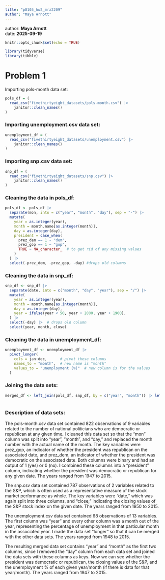 ```yaml
---
title: "p8105_hw2_mra2209"
author: "Maya Arnott"
---
```


author: **Maya Arnott**   
date: **2025-09-19**

```r
knitr::opts_chunk$set(echo = TRUE)
```


```r
library(tidyverse)
library(tibble)
```
# **Problem 1**  
Importing pols-month data set:
```r
pols_df = (
  read_csv("fivethirtyeight_datasets/pols-month.csv") |> 
    janitor::clean_names()
)

```

### Importing unemployment.csv data set:
```r
unemployment_df = (
  read_csv("fivethirtyeight_datasets/unemployment.csv") |> 
    janitor::clean_names()
)
```

### Importing snp.csv data set:
```r
snp_df = (
  read_csv("fivethirtyeight_datasets/snp.csv") |> 
    janitor::clean_names()
)
```

### Cleaning the data in pols_df:
```r
pols_df <- pols_df |> 
  separate(mon, into = c("year", "month", "day"), sep = "-") |> 
  mutate(
    year = as.integer(year),
    month = month.name[as.integer(month)],
    day = as.integer(day),
    president = case_when(
      prez_dem == 1 ~ "dem",
      prez_gop == 1 ~ "gop",
      TRUE ~ NA_character_  # to get rid of any missing values
    )
  ) |> 
  select(-prez_dem, -prez_gop, -day) #drops old columns
```

### Cleaning the data in snp_df:
```r
snp_df <- snp_df |> 
  separate(date, into = c("month", "day", "year"), sep = "/") |> 
  mutate(
    year = as.integer(year),
    month = month.name[as.integer(month)],
    day = as.integer(day),
    year = ifelse(year < 50, year + 2000, year + 1900),
  ) |> 
  select(-day) |>  # drops old column
  select(year, month, close)
```

### Cleaning the data in unemployment_df:
```r
unemployment_df <- unemployment_df |> 
  pivot_longer(
    cols = jan:dec,      # pivot these columns
    names_to = "month",  # new name is "month"
    values_to = "unemployment (%)"  # new column is for the values
  )
```

### Joining the data sets:
```r
merged_df <- left_join(pols_df, snp_df, by = c("year", "month")) |> left_join(unemployment_df, by = c("year", "month"))
  
```
### Description of data sets:  
The pols-month.csv data set contained 822 observations of 9 variables related to the number of national politicians who are democratic or republican at any given time. I cleaned this data set so that the "mon" column was split into "year", "month", and "day," and replaced the month number with the actual name of the month. The key variables were prez_gop, an indicator of whether the president was republican on the associated date, and prez_dem, an indicator of whether the president was democratic on the associated date. Both columns were binary and had an output of 1 (yes) or 0 (no). I combined these columns into a "president" column, indicating whether the president was democratic or republican for any given date. The years ranged from 1947 to 2015.

The snp.csv data set contained 787 observations of 2 variables related to the S&P, which is often used as a representative measure of the stock market performance as whole. The key variables were "date," which was again split into three columns, and "close," indicating the closing values of the S&P stock index on the given date. The years ranged from 1950 to 2015.

The unemployment.csv data set contained 68 observations of 13 variables. The first column was "year" and every other column was a month out of the year, representing the percentage of unemployment in that particular month in the associated year. I made the data set "longer" so that it can be merged with the other data sets. The years ranged from 1948 to 2015.

The resulting merged data set contains "year" and "month" as the first two columns, since I removed the "day" column from each data set and joined the data sets with these columns as keys. Now we can see whether the president was democratic or republican, the closing values of the S&P, and the unemployment % of each given year/month (if there is data for that year/month). The years ranged from 1947 to 2015. 


